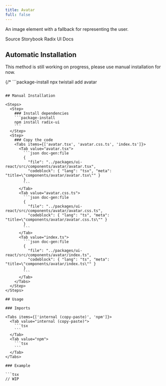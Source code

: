 ```yaml
---
title: Avatar
full: false
---
```


An image element with a fallback for representing the user.

<Badges>
  <BadgeLink href="https://github.com/riipandi/twistail/tree/main/packages/ui-react/src/components/avatar" external>
    Source
  </BadgeLink>
  <BadgeLink href="https://storybook.twistail.com/?path=/docs/base-components-avatar--default" external>
    Storybook
  </BadgeLink>
  <BadgeLink href="https://www.radix-ui.com/primitives/docs/components/avatar#api-reference" external>
    Radix UI Docs
  </BadgeLink>
</Badges>

## Automatic Installation

<Callout type='warn'>
  This method is still working on progress, please use manual installation for now.
</Callout>

{/* ```package-install
npx twistail add avatar
``` */}

## Manual Installation

<Steps>
  <Step>
    ### Install dependencies
    ```package-install
    npm install radix-ui
    ```
  </Step>
  <Step>
    ### Copy the code
    <Tabs items={['avatar.tsx', 'avatar.css.ts', 'index.ts']}>
      <Tab value="avatar.tsx">
        ```json doc-gen:file
        {
          "file": "../packages/ui-react/src/components/avatar/avatar.tsx",
          "codeblock": { "lang": "tsx", "meta": "title=\"components/avatar/avatar.tsx\"" }
        }
        ```
      </Tab>
      <Tab value="avatar.css.ts">
        ```json doc-gen:file
        {
          "file": "../packages/ui-react/src/components/avatar/avatar.css.ts",
          "codeblock": { "lang": "ts", "meta": "title=\"components/avatar/avatar.css.ts\"" }
        }
        ```
      </Tab>
      <Tab value="index.ts">
        ```json doc-gen:file
        {
          "file": "../packages/ui-react/src/components/avatar/index.ts",
          "codeblock": { "lang": "ts", "meta": "title=\"components/avatar/index.ts\"" }
        }
        ```
      </Tab>
    </Tabs>
  </Step>
</Steps>

## Usage

### Imports

<Tabs items={['internal (copy-paste)', 'npm']}>
  <Tab value="internal (copy-paste)">
    ```tsx
    ```
  </Tab>
  <Tab value="npm">
    ```tsx
    ```
  </Tab>
</Tabs>

### Example

```tsx
// WIP
```
